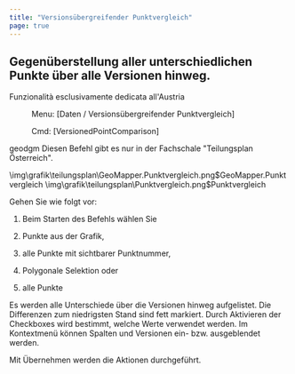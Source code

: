 ```yaml
---
title: "Versionsübergreifender Punktvergleich"
page: true
---
```

## Gegen&#252;berstellung aller unterschiedlichen Punkte &#252;ber alle Versionen hinweg.
<Success>
 <Bold> Funzionalit&#224; esclusivamente dedicata all&#39;Austria </Bold> 
</Success>

 <Menu> Menu: [Daten / Versionsübergreifender Punktvergleich] </Menu> 
<GeoDesigner>
 <Menu> Cmd: [VersionedPointComparison] </Menu> 

 <Placeholder>geodgm</Placeholder> </GeoDesigner>
<Warning>
Diesen Befehl gibt es nur in der Fachschale &quot;Teilungsplan &#214;sterreich&quot;.
</Warning>


<GeoMapper>
<Image>\img\grafik\teilungsplan\GeoMapper.Punktvergleich.png$GeoMapper.Punktvergleich</Image>
</GeoMapper>
<GeoDesigner>
<Image>\img\grafik\teilungsplan\Punktvergleich.png$Punktvergleich</Image>
</GeoDesigner>


Gehen Sie wie folgt vor:

1. Beim Starten des Befehls w&#228;hlen Sie

1.  Punkte aus der Grafik,

2.  alle Punkte mit sichtbarer Punktnummer,

3.  Polygonale  Selektion oder

4.  alle Punkte






Es werden  alle Unterschiede &#252;ber die Versionen hinweg aufgelistet. Die Differenzen zum niedrigsten Stand sind fett markiert.
Durch Aktivieren der Checkboxes wird bestimmt, welche Werte verwendet werden.
Im Kontextmen&#252; k&#246;nnen Spalten und Versionen ein- bzw. ausgeblendet werden.

Mit  <Border>Übernehmen</Border>  werden die Aktionen durchgef&#252;hrt.